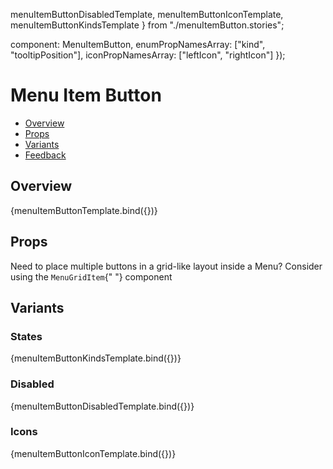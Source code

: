   menuItemButtonDisabledTemplate,
  menuItemButtonIconTemplate,
  menuItemButtonKindsTemplate
} from "./menuItemButton.stories";

  component: MenuItemButton,
  enumPropNamesArray: ["kind", "tooltipPosition"],
  iconPropNamesArray: ["leftIcon", "rightIcon"]
});

<Meta
  title="Navigation/Menu/MenuItemButton"
  component={MenuItemButton}
  argTypes={metaSettings.argTypes}
  decorators={metaSettings.decorators}
/>

<!--- Component template -->


<!--- Component documentation -->

# Menu Item Button

- [Overview](#overview)
- [Props](#props)
- [Variants](#variants)
- [Feedback](#feedback)

## Overview

<Canvas>
  <Story name="Overview" args={{ children: "Menu item children" }}>
    {menuItemButtonTemplate.bind({})}
  </Story>
</Canvas>

## Props

<ArgsTable story="Overview" />

<Tip>
  Need to place multiple buttons in a grid-like layout inside a Menu? Consider using the <code>MenuGridItem</code>{" "}
  component
</Tip>

## Variants

### States

<Canvas>
  <Story name="States">{menuItemButtonKindsTemplate.bind({})}</Story>
</Canvas>

### Disabled

<Canvas>
  <Story name="Disabled">{menuItemButtonDisabledTemplate.bind({})}</Story>
</Canvas>

### Icons

<Canvas>
  <Story name="Icons">{menuItemButtonIconTemplate.bind({})}</Story>
</Canvas>
